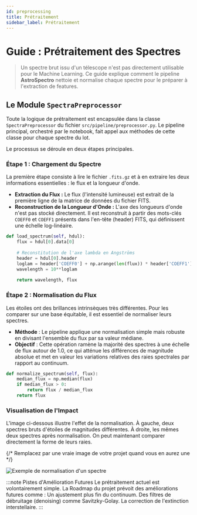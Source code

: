 ```yaml
---
id: preprocessing
title: Prétraitement
sidebar_label: Prétraitement
---
```


<!-- Compléter avec la photo nécessaire -->


# <FontAwesomeIcon icon={faMagic} /> Guide : Prétraitement des Spectres

> Un spectre brut issu d'un télescope n'est pas directement utilisable pour le Machine Learning. Ce guide explique comment le pipeline **AstroSpectro** nettoie et normalise chaque spectre pour le préparer à l'extraction de features.

## <FontAwesomeIcon icon={faCogs} /> Le Module `SpectraPreprocessor`

Toute la logique de prétraitement est encapsulée dans la classe `SpectraPreprocessor` du fichier `src/pipeline/preprocessor.py`. Le pipeline principal, orchestré par le notebook, fait appel aux méthodes de cette classe pour chaque spectre du lot.

Le processus se déroule en deux étapes principales.

### Étape 1 : Chargement du Spectre

La première étape consiste à lire le fichier `.fits.gz` et à en extraire les deux informations essentielles : le flux et la longueur d'onde.

-   **Extraction du Flux :** Le flux (l'intensité lumineuse) est extrait de la première ligne de la matrice de données du fichier FITS.
-   **Reconstruction de la Longueur d'Onde :** L'axe des longueurs d'onde n'est pas stocké directement. Il est reconstruit à partir des mots-clés `COEFF0` et `COEFF1` présents dans l'en-tête (header) FITS, qui définissent une échelle log-linéaire.

```python title="src/pipeline/preprocessor.py - Exemple simplifié de chargement"
def load_spectrum(self, hdul):
    flux = hdul[0].data[0]
    
    # Reconstitution de l'axe lambda en Angströms
    header = hdul[0].header
    loglam = header['COEFF0'] + np.arange(len(flux)) * header['COEFF1']
    wavelength = 10**loglam
    
    return wavelength, flux
```

### Étape 2 : Normalisation du Flux

Les étoiles ont des brillances intrinsèques très différentes. Pour les comparer sur une base équitable, il est essentiel de normaliser leurs spectres.

- **Méthode** : Le pipeline applique une normalisation simple mais robuste en divisant l'ensemble du flux par sa valeur médiane.
- **Objectif** : Cette opération ramène la majorité des spectres à une échelle de flux autour de 1.0, ce qui atténue les différences de magnitude absolue et met en valeur les variations relatives des raies spectrales par rapport au continuum.

```Python title="src/pipeline/preprocessor.py - Normalisation"
def normalize_spectrum(self, flux):
    median_flux = np.median(flux)
    if median_flux > 0:
        return flux / median_flux
    return flux
```

### <FontAwesomeIcon icon={faEye} /> Visualisation de l'Impact

<Admonition type="info" title="Avant / Après Normalisation">

<p>L'image ci-dessous illustre l'effet de la normalisation. À gauche, deux spectres bruts d'étoiles de magnitudes différentes. À droite, les mêmes deux spectres après normalisation. On peut maintenant comparer directement la forme de leurs raies.</p>

{/* Remplacez par une vraie image de votre projet quand vous en aurez une */}

<img src="/img/placeholder-avant-apres.png" alt="Exemple de normalisation d'un spectre" />
</Admonition>

<br/>

:::note Pistes d'Amélioration Futures
Le prétraitement actuel est volontairement simple. La Roadmap du projet prévoit des améliorations futures comme :
Un ajustement plus fin du continuum.
Des filtres de débruitage (denoising) comme Savitzky-Golay.
La correction de l'extinction interstellaire.
:::